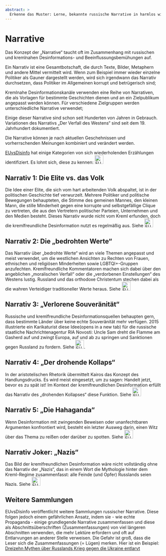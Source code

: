 ```yaml
---
abstract: > 
  Erkenne das Muster: Lerne, bekannte russische Narrative in harmlos wirkenden Propagandatexten zu erkennen
---
```


# Narrative {.unnumbered #sec-intro-narratives}

Das Konzept der „Narrative“ taucht oft im Zusammenhang mit russischen und kremlnahen Desinformations- und Beeinflussungsbemühungen auf.

Ein Narrativ ist eine Gesamtbotschaft, die durch Texte, Bilder, Metaphern und andere Mittel vermittelt wird. Wenn zum Beispiel immer wieder einzelne Politiker als Gauner dargestellt werden, wird sich irgendwann das Narrativ durchsetzen, dass Politiker im Allgemeinen korrupt und betrügerisch sind;

Kremlnahe Desinformationskanäle verwenden eine Reihe von Narrativen, die als Vorlagen für bestimmte Geschichten dienen und an ein Zielpublikum angepasst werden können. Für verschiedene Zielgruppen werden unterschiedliche Narrative verwendet;

Einige dieser Narrative sind schon seit Hunderten von Jahren in Gebrauch. Variationen des Narrativs „Der Verfall des Westens“ sind seit dem 19. Jahrhundert dokumentiert.

Die Narrative können je nach aktuellen Geschehnissen und vorherrschenden Meinungen kombiniert und verändert werden.

[EUvsDisinfo](https://euvsdisinfo.eu/de/) hat einige Kategorien von sich wiederholenden Erzählungen identifiziert. Es lohnt sich, diese zu kennen: [![EUvsDisinfo: Die 5 häufigsten Narrative der kremlfreundlichen Desinformation](../all_common_img/EUvsDisinfo_400x240.jpg){height=2em}](https://euvsdisinfo.eu/de/die-5-haeufigsten-narrative-der-kremlfreundlichen-desinformation/) 


## Narrativ 1: Die Elite vs. das Volk

Die Idee einer Elite, die sich vom hart arbeitenden Volk abspaltet, ist in der politischen Geschichte tief verwurzelt. Mehrere Politiker und politische Bewegungen behaupteten, die Stimme des gemeinen Mannes, den kleinen Mann, die stille Minderheit gegen eine korrupte und selbstgefällige Clique zu vertreten, die aus den Vertretern politischer Parteien, Unternehmen und den Medien besteht. Dieses Narrativ wurde nicht vom Kreml erfunden, doch die kremlfreundliche Desinformation nutzt es regelmäßig aus. Siehe [![EUvsDisinfo: Teil 1: Die Elite vs. das Volk](../all_common_img/EUvsDisinfo_400x240.jpg){height=2em}](https://euvsdisinfo.eu/de/zentrale-narrative-der-kremlfreundlichen-desinformation-teil-1-die-elite-vs-das-volk/)

## Narrativ 2: Die „bedrohten Werte“

Das Narrativ über „bedrohte Werte“ wird an viele Themen angepasst und meist verwendet, um die westlichen Ansichten zu Rechten von Frauen, ethnischen und religiösen Minderheiten sowie LGBTQI+-Gruppen anzufechten. Kremlfreundliche Kommentatoren machen sich dabei über den angeblichen „moralischen Verfall“ oder die „verdorbenen Einstellungen“ des Westens lustig. Russland und das orthodoxe Christentum stechen dabei als die wahren Verteidiger traditioneller Werte heraus. Siehe [![EUvsDisinfo: Teil 2: Die „bedrohten Werte“](../all_common_img/EUvsDisinfo_400x240.jpg){height=2em}](https://euvsdisinfo.eu/de/zentrale-narrative-kremlfreundlicher-desinformation-teil-2-die-bedrohten-werte/)

## Narrativ 3: „Verlorene Souveränität“

Russische und kremlfreundliche Desinformationsquellen behaupten gern, dass bestimmte Länder über keine echte Souveränität mehr verfügen. 2015 illustrierte ein Karikaturist diese Idee(opens in a new tab) für die russische staatliche Nachrichtenagentur RIA Novosti: Uncle Sam dreht die Flamme am Gasherd auf und zwingt Europa, auf und ab zu springen und Sanktionen gegen Russland zu fordern. Siehe [![EUvsDisinfo: Teil 3: „Verlorene Souveränität“](../all_common_img/EUvsDisinfo_400x240.jpg){height=2em}](https://euvsdisinfo.eu/de/zentrale-narrative-der-kremlfreundlichen-desinformation-teil-3-verlorene-souveraenitaet/). 



## Narrativ 4: „Der drohende Kollaps“

In der aristotelischen Rhetorik übermittelt Kairos das Konzept des Handlungsdrucks. Es wird meist eingesetzt, um zu sagen: Handelt jetzt, bevor es zu spät ist! Im Kontext der kremlfreundlichen Desinformation erfüllt das Narrativ des „drohenden Kollapses“ diese Funktion. Siehe [![EUvsDisinfo: Teil 4: „Der drohende Kollaps“](../all_common_img/EUvsDisinfo_400x240.jpg){height=2em}](https://euvsdisinfo.eu/de/zentrale-narrative-kremlfreundlicher-desinformation-teil-4-der-drohende-kollaps/)

## Narrativ 5: „Die Hahaganda“

Wenn Desinformation mit zwingenden Beweisen oder unanfechtbaren Argumenten konfrontiert wird, besteht ein letzter Ausweg darin, einen Witz über das Thema zu reißen oder darüber zu spotten. Siehe [![EUvsDisinfo: Teil 5: „Die Hahaganda“](../all_common_img/EUvsDisinfo_400x240.jpg){height=2em}](https://euvsdisinfo.eu/de/zentrale-narrative-der-kremlfreundlichen-desinformation-teil-5-die-hahaganda/)


## Narrativ Joker: „Nazis“

Das Bild der kremlfreundlichen Desinformation wäre nicht vollständig ohne das Narrativ der „Nazis“, das in einem Wort die Mythologie hinter dem Kreml-Regime zusammenfasst: alle Feinde (und Opfer) Russlands seien Nazis. Siehe [![EUvsDisinfo: Zentrale Narrative Kremlfreundlicher Desinformation: „Nazis“](../all_common_img/EUvsDisinfo_400x240.jpg){height=2em}](https://euvsdisinfo.eu/de/zentrale-narrative-kremlfreundlicher-desinformation-nazis/)


## Weitere Sammlungen

EUvsDisinfo veröffentlicht weitere Sammlungen russischer Narrative. Diese folgen jedoch einem gefährlichen Ansatz, indem sie - wie echte Propaganda - einige grundlegende Narrative zusammenfassen und diese als Abschnittsüberschriften (Zusammenfassungen) von viel längeren Abschnitten verwenden, die mehr Lektüre erfordern und oft auf Entlarvungen an anderer Stelle verweisen. Die Gefahr ist groß, dass die Leser sich die Zusammenfassungen (= Lügen) merken. Hier ist ein Beispiel: [Dreizehn Mythen über Russlands Krieg gegen die Ukraine entlarvt](https://euvsdisinfo.eu/de/dreizehn-mythen-ueber-russlands-krieg-gegen-die-ukraine-entlarvt/)
